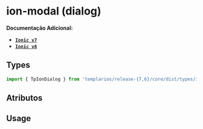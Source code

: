 
<Meta of={dialogStories} />

# ion-modal (dialog)

**Documentação Adicional:**

- **[`Ionic v7`](https://ionicframework.com/docs/api/modal)**
- **[`Ionic v6`](https://ionicframework.com/docs/v6/api/modal)**

## Types

```ts
import { TpIonDialog } from 'templarios/release-{7,6}/core/dist/types/interfaces';
```

## Atributos

<Canvas of={dialogStories.Default} />
<Controls of={dialogStories.Default} />

## Usage

```ts
// dialog.example.ts

async function openModal() {
  const modal = await modalController.create({
    component: 'dialog-example',
    cssClass: 'tp-dialog'
  });

  await modal.present();
}

async function closeModal() {
  await modal.dismiss();
}
```

```html
<!-- dialog.example.html -->

```
